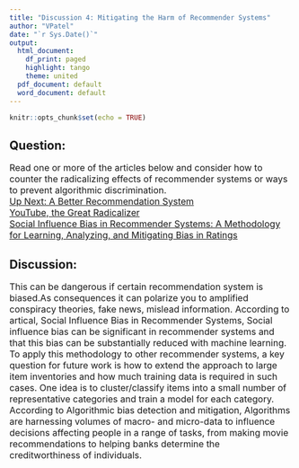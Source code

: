 ---
title: "Discussion 4: Mitigating the Harm of Recommender Systems"
author: "VPatel"
date: "`r Sys.Date()`"
output:
  html_document:
    df_print: paged
    highlight: tango
    theme: united
  pdf_document: default
  word_document: default
---

```{r setup, include=FALSE}
knitr::opts_chunk$set(echo = TRUE)
```

## Question:  

<span style="font-size:16px;"> Read one or more of the articles below and consider how to counter the radicalizing effects of recommender systems or ways to prevent algorithmic discrimination. 
<br>
[Up Next: A Better Recommendation System](https://www.wired.com/story/creating-ethical-recommendation-engines/)
<br>
[YouTube, the Great Radicalizer](https://www.nytimes.com/2018/03/10/opinion/sunday/youtube-politics-radical.html)
<br>
[Social Influence Bias in Recommender Systems: A Methodology for Learning, Analyzing, and Mitigating Bias in Ratings](https://goldberg.berkeley.edu/pubs/sanjay-recsys-v10.pdf) </span>



## Discussion:

<span style="font-size:16px;">This can be dangerous if certain recommendation system is biased.As consequences it can polarize you to amplified conspiracy theories, fake news, mislead information. According to artical, Social Influence Bias in Recommender Systems, Social influence bias can be significant in recommender systems and that this bias can be substantially reduced with machine learning. To apply this methodology to other recommender systems, a key question for future work is how to extend the approach to large item inventories and how much training data is required in such cases. One idea is to cluster/classify items into a small number of representative categories and train a model for each category. According to Algorithmic bias detection and mitigation, Algorithms are harnessing volumes of macro- and micro-data to influence decisions affecting people in a range of tasks, from making movie recommendations to helping banks determine the creditworthiness of individuals.</span>

